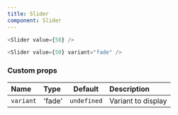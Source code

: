 ```yaml
---
title: Slider
component: Slider
---
```


```js live=true
<Slider value={50} />
```

```js live=true
<Slider value={50} variant="fade" />
```

### Custom props

| Name      | Type   |   Default   | Description        |
| :-------- | :----- | :---------: | :----------------- |
| `variant` | 'fade' | `undefined` | Variant to display |
